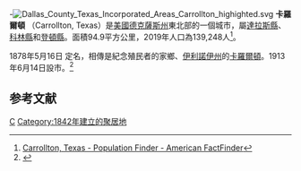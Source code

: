{{noteTA
|G1=USState
|G2=地名
}}-[[File:Dallas_County_Texas_Incorporated_Areas_Carrollton_highighted.svg|right]]
'''卡羅爾頓''' （Carrollton, Texas）是[[美國|美國]][[德克薩斯州|德克薩斯州]]東北部的一個城市，屬[[達拉斯縣_(德克薩斯州)|達拉斯縣]]、[[科林縣_(德克薩斯州)|科林縣]]和[[登頓縣_(德克薩斯州)|登頓縣]]。面積94.9平方公里，2019年人口為139,248人<ref>[http://factfinder.census.gov/servlet/SAFFPopulation?_event=Search&geo_id=16000US4847892&_geoContext=01000US%7C04000US48%7C16000US4847892&_street=&_county=Carrollton+city&_cityTown=Carrollton+city&_state=04000US48&_zip=&_lang=en&_sse=on&ActiveGeoDiv=geoSelect&_useEV=&pctxt=fph&pgsl=160&_submenuId=population_0&ds_name=null&_ci_nbr=null&qr_name=&reg=%3Anull&_keyword=&_industry= Carrollton, Texas - Population Finder - American FactFinder<!-- Bot generated title -->]{{Dead link|date=2020年4月 |bot=InternetArchiveBot |fix-attempted=yes }}</ref>。

1878年5月16日 定名，相傳是紀念殖民者的家鄉、[[伊利諾伊州|伊利諾伊州]]的[[卡羅爾頓_(伊利諾伊州)|卡羅爾頓]]。1913年6月14日設市。<ref>{{Cite web |url=http://www.cityofcarrollton.com/government/cochistory.asp |title=City of Carrollton's History |accessdate=2008-04-12 |archive-date=2008-03-23 |archive-url=https://web.archive.org/web/20080323103800/http://www.cityofcarrollton.com/government/cochistory.asp |dead-url=yes }}</ref>

==参考文献==
<div class="references-small">
<references />
</div>
[[Category:得克萨斯州城市|C]]
[[Category:1842年建立的聚居地|Category:1842年建立的聚居地]]